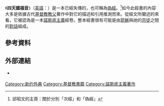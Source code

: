 {{Notability Unreferenced|time=2017-03-16T22:35:41+00:00}}
{{refimprove|time=2017-03-16T22:35:41+00:00}}
《'''四天國福音'''》（[[英語|英語]]：{{lang|en|''Gospel of the Four Heavenly Realms''}}）是一本已經失傳的{{tsl|en|New Testament apocrypha|新約次經}}，也可稱為[[偽典|偽經]]。<ref>{{cite web|url=http://www.chioulaoshi.org/AP/nt_apocrypha.html|title=新約次經 New Testament Apocrypha/Pseudepigrapha|accessdate=2017-03-16|archive-date=2018-02-01|archive-url=https://web.archive.org/web/20180201171536/http://www.chioulaoshi.org/AP/nt_apocrypha.html|dead-url=no}} 邱昭文的主頁：關於分別「次經」和「偽經」</ref>如今此經書的內容大多是依據古代[[教父_(基督教歷史)|基督教教父]]著作中對它的描述和引用推測而來。從經文所闡述的{{tsl|en|Esoteric cosmology|祕傳宇宙論}}來看，它被認為是一本[[諾斯底主義|諾斯底主義]]經卷。整本經書很有可能是由[[耶穌|耶穌]]與祂的[[使徒_(基督教)|宗徒]]之間的[[對話|對話]]組成。

== 參考資料 ==
{{reflist}}

== 外部連結 ==
* {{cite book| last1 = Schneemelcher| first1 = Wilhelm| last2 = Wilson| first2 = R.| title = New Testament Apocrypha| url = https://books.google.com/books?id=TDW0PeFSvGEC&pg=PA356| year = 2005| publisher = Westminster John Knox Press| isbn = 978-0-664-22721-0| page = 356 }} {{en}}

[[Category:新约外典|Category:新约外典]]
[[Category:基督教書籍|Category:基督教書籍]]
[[Category:諾斯底主義著作|Category:諾斯底主義著作]]